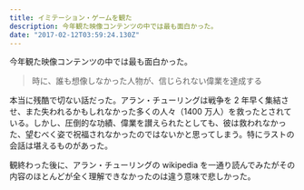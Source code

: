 ```yaml
---
title: イミテーション・ゲームを観た
description: 今年観た映像コンテンツの中では最も面白かった。
date: "2017-02-12T03:59:24.130Z"
---
```


今年観た映像コンテンツの中では最も面白かった。

> 時に、誰も想像しなかった人物が、信じられない偉業を達成する

本当に残酷で切ない話だった。アラン・チューリングは戦争を 2 年早く集結させ、また失われるかもしれなかった多くの人々（1400 万人）を救ったとされている。しかし、圧倒的な功績、偉業を讃えられたとしても、彼は救われなかった、望むべく姿で祝福されなかったのではないかと思ってしまう。特にラストの会話は堪えるものがあった。

観終わった後に、アラン・チューリングの wikipedia を一通り読んでみたがその内容のほとんどが全く理解できなかったのは違う意味で悲しかった。
